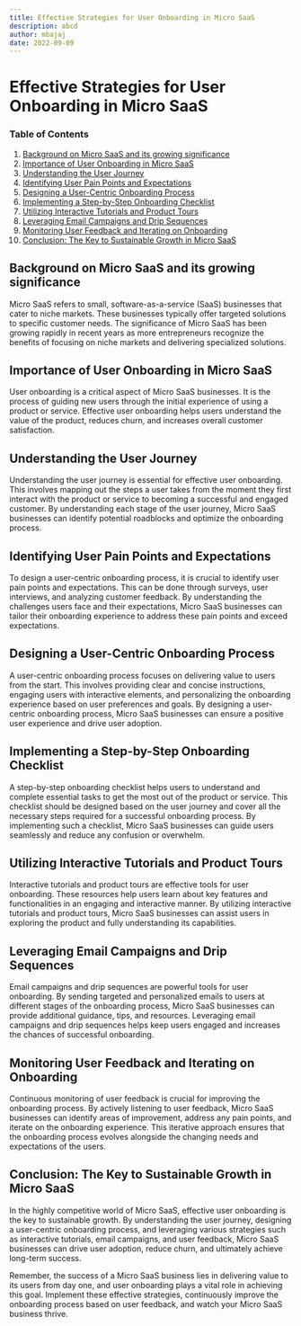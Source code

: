 ```yaml
---
title: Effective Strategies for User Onboarding in Micro SaaS
description: abcd
author: mbajaj
date: 2022-09-09
---
```


# Effective Strategies for User Onboarding in Micro SaaS

### Table of Contents

1. [Background on Micro SaaS and its growing significance](#background-on-micro-saas-and-its-growing-significance)
2. [Importance of User Onboarding in Micro SaaS](#importance-of-user-onboarding-in-micro-saas)
3. [Understanding the User Journey](#understanding-the-user-journey)
4. [Identifying User Pain Points and Expectations](#identifying-user-pain-points-and-expectations)
5. [Designing a User-Centric Onboarding Process](#designing-a-user-centric-onboarding-process)
6. [Implementing a Step-by-Step Onboarding Checklist](#implementing-a-step-by-step-onboarding-checklist)
7. [Utilizing Interactive Tutorials and Product Tours](#utilizing-interactive-tutorials-and-product-tours)
8. [Leveraging Email Campaigns and Drip Sequences](#leveraging-email-campaigns-and-drip-sequences)
9. [Monitoring User Feedback and Iterating on Onboarding](#monitoring-user-feedback-and-iterating-on-onboarding)
10. [Conclusion: The Key to Sustainable Growth in Micro SaaS](#conclusion-the-key-to-sustainable-growth-in-micro-saas)

## Background on Micro SaaS and its growing significance <a id="background-on-micro-saas-and-its-growing-significance"></a>

Micro SaaS refers to small, software-as-a-service (SaaS) businesses that cater to niche markets. These businesses typically offer targeted solutions to specific customer needs. The significance of Micro SaaS has been growing rapidly in recent years as more entrepreneurs recognize the benefits of focusing on niche markets and delivering specialized solutions.

## Importance of User Onboarding in Micro SaaS <a id="importance-of-user-onboarding-in-micro-saas"></a>

User onboarding is a critical aspect of Micro SaaS businesses. It is the process of guiding new users through the initial experience of using a product or service. Effective user onboarding helps users understand the value of the product, reduces churn, and increases overall customer satisfaction.

## Understanding the User Journey <a id="understanding-the-user-journey"></a>

Understanding the user journey is essential for effective user onboarding. This involves mapping out the steps a user takes from the moment they first interact with the product or service to becoming a successful and engaged customer. By understanding each stage of the user journey, Micro SaaS businesses can identify potential roadblocks and optimize the onboarding process.

## Identifying User Pain Points and Expectations <a id="identifying-user-pain-points-and-expectations"></a>

To design a user-centric onboarding process, it is crucial to identify user pain points and expectations. This can be done through surveys, user interviews, and analyzing customer feedback. By understanding the challenges users face and their expectations, Micro SaaS businesses can tailor their onboarding experience to address these pain points and exceed expectations.

## Designing a User-Centric Onboarding Process <a id="designing-a-user-centric-onboarding-process"></a>

A user-centric onboarding process focuses on delivering value to users from the start. This involves providing clear and concise instructions, engaging users with interactive elements, and personalizing the onboarding experience based on user preferences and goals. By designing a user-centric onboarding process, Micro SaaS businesses can ensure a positive user experience and drive user adoption.

## Implementing a Step-by-Step Onboarding Checklist <a id="implementing-a-step-by-step-onboarding-checklist"></a>

A step-by-step onboarding checklist helps users to understand and complete essential tasks to get the most out of the product or service. This checklist should be designed based on the user journey and cover all the necessary steps required for a successful onboarding process. By implementing such a checklist, Micro SaaS businesses can guide users seamlessly and reduce any confusion or overwhelm.

## Utilizing Interactive Tutorials and Product Tours <a id="utilizing-interactive-tutorials-and-product-tours"></a>

Interactive tutorials and product tours are effective tools for user onboarding. These resources help users learn about key features and functionalities in an engaging and interactive manner. By utilizing interactive tutorials and product tours, Micro SaaS businesses can assist users in exploring the product and fully understanding its capabilities.

## Leveraging Email Campaigns and Drip Sequences <a id="leveraging-email-campaigns-and-drip-sequences"></a>

Email campaigns and drip sequences are powerful tools for user onboarding. By sending targeted and personalized emails to users at different stages of the onboarding process, Micro SaaS businesses can provide additional guidance, tips, and resources. Leveraging email campaigns and drip sequences helps keep users engaged and increases the chances of successful onboarding.

## Monitoring User Feedback and Iterating on Onboarding <a id="monitoring-user-feedback-and-iterating-on-onboarding"></a>

Continuous monitoring of user feedback is crucial for improving the onboarding process. By actively listening to user feedback, Micro SaaS businesses can identify areas of improvement, address any pain points, and iterate on the onboarding experience. This iterative approach ensures that the onboarding process evolves alongside the changing needs and expectations of the users.

## Conclusion: The Key to Sustainable Growth in Micro SaaS <a id="conclusion-the-key-to-sustainable-growth-in-micro-saas"></a>

In the highly competitive world of Micro SaaS, effective user onboarding is the key to sustainable growth. By understanding the user journey, designing a user-centric onboarding process, and leveraging various strategies such as interactive tutorials, email campaigns, and user feedback, Micro SaaS businesses can drive user adoption, reduce churn, and ultimately achieve long-term success.

Remember, the success of a Micro SaaS business lies in delivering value to its users from day one, and user onboarding plays a vital role in achieving this goal. Implement these effective strategies, continuously improve the onboarding process based on user feedback, and watch your Micro SaaS business thrive.
